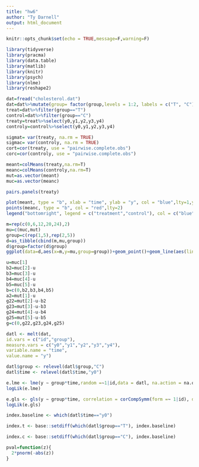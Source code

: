 ```yaml
---
title: "hw6"
author: "Ty Darnell"
output: html_document
---
```


```r
knitr::opts_chunk$set(echo = TRUE,message=F,warning=F)
```

```r
library(tidyverse)
library(pracma)
library(data.table)
library(matlib)
library(knitr)
library(psych)
library(nlme)
library(reshape2)
```

```r
dat=fread("cholesterol.dat")
dat=dat%>%mutate(group= factor(group,levels = 1:2, labels = c("T", "C")),id=factor(id))%>%rename(y0=y1,y1=y2,y2=y3,y3=y4,y4=y5)
treat=dat%>%filter(group=="T")
control=dat%>%filter(group=="C")
treaty=treat%>%select(y0,y1,y2,y3,y4)
controly=control%>%select(y0,y1,y2,y3,y4)
```

```r
sigmat= var(treaty, na.rm = TRUE)
sigmac= var(controly, na.rm = TRUE)
cort=cor(treaty, use = "pairwise.complete.obs")
corc=cor(controly, use = "pairwise.complete.obs")
```

```r
meant=colMeans(treaty,na.rm=T)
meanc=colMeans(controly,na.rm=T)
mut=as.vector(meant)
muc=as.vector(meanc)
```



```r
pairs.panels(treaty)
```

```r
plot(meant, type = "b", xlab = "time", ylab = "y", col = "blue",lty=1,ylim = range(c(meanc, meant)))
points(meanc, type = "b", col = "red",lty=2)
legend("bottomright", legend = c("treatment","control"), col = c("blue","red"),lty=c(1,2), pch = 21)
```
```r
m=rep(c(0,6,12,20,24),2)
mu=c(muc,mut)
group=c(rep(1,5),rep(2,5))
d=as_tibble(cbind(m,mu,group))
d$group=factor(d$group)
ggplot(data=d,aes(x=m,y=mu,group=group))+geom_point()+geom_line(aes(linetype=group,color=group))
```

```r
u=muc[1]
b2=muc[2]-u
b3=muc[3]-u
b4=muc[4]-u
b5=muc[5]-u
b=c(0,b2,b3,b4,b5)
a2=mut[1]-u
g22=mut[2]-u-b2
g23=mut[3]-u-b3
g24=mut[4]-u-b4
g25=mut[5]-u-b5
g=c(0,g22,g23,g24,g25)
```

```r
datl <- melt(dat,
id.vars = c("id","group"),
measure.vars = c("y0","y1","y2","y3","y4"),
variable.name = "time",
value.name = "y")
```

```r
datl$group <- relevel(datl$group,"C")
datl$time <- relevel(datl$time,"y0")
```

```r
e.lme <- lme(y ∼ group*time,random =∼1|id,data = datl, na.action = na.omit)
logLik(e.lme)
```

```r
e.gls <- gls(y ∼ group*time, correlation = corCompSymm(form =∼ 1|id), data = datl, na.action = na.omit)
logLik(e.gls)
```

```r
index.baseline <- which(datl$time=="y0")
```

```r
index.t <- base::setdiff(which(datl$group=="T"), index.baseline)
```

```r
index.c <- base::setdiff(which(datl$group=="C"), index.baseline)
```

```r
pval=function(z){
  2*pnorm(-abs(z))
}
```


